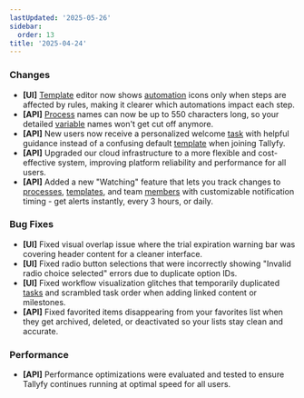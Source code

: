 ```yaml
---
lastUpdated: '2025-05-26'
sidebar:
  order: 13
title: '2025-04-24'
---
```


### Changes

- **[UI]** [Template](/products/pro/documenting/templates/) editor now shows [automation](/products/pro/documenting/templates/automations/) icons only when steps are affected by rules, making it clearer which automations impact each step.
- **[API]** [Process](/products/pro/tracking-and-tasks/processes/) names can now be up to 550 characters long, so your detailed [variable](/products/pro/documenting/templates/variables/) names won't get cut off anymore.
- **[API]** New users now receive a personalized welcome [task](/products/pro/tracking-and-tasks/tasks/) with helpful guidance instead of a confusing default [template](/products/pro/documenting/templates/) when joining Tallyfy.
- **[API]** Upgraded our cloud infrastructure to a more flexible and cost-effective system, improving platform reliability and performance for all users.
- **[API]** Added a new "Watching" feature that lets you track changes to [processes](/products/pro/tracking-and-tasks/processes/), [templates](/products/pro/documenting/templates/), and team [members](/products/pro/documenting/members/) with customizable notification timing - get alerts instantly, every 3 hours, or daily.

### Bug Fixes

- **[UI]** Fixed visual overlap issue where the trial expiration warning bar was covering header content for a cleaner interface.
- **[UI]** Fixed radio button selections that were incorrectly showing "Invalid radio choice selected" errors due to duplicate option IDs.
- **[UI]** Fixed workflow visualization glitches that temporarily duplicated [tasks](/products/pro/tracking-and-tasks/tasks/) and scrambled task order when adding linked content or milestones.
- **[API]** Fixed favorited items disappearing from your favorites list when they get archived, deleted, or deactivated so your lists stay clean and accurate.

### Performance

- **[API]** Performance optimizations were evaluated and tested to ensure Tallyfy continues running at optimal speed for all users.